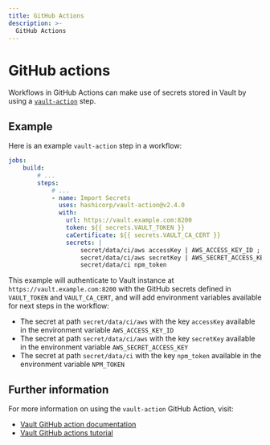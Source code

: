 ```yaml
---
title: GitHub Actions
description: >-
  GitHub Actions
---
```

# GitHub actions

Workflows in GitHub Actions can make use of secrets stored in Vault by using a
[`vault-action`](https://github.com/marketplace/actions/hashicorp-vault) step.

## Example

Here is an example `vault-action` step in a workflow:

```yaml
jobs:
    build:
        # ...
        steps:
            # ...
            - name: Import Secrets
              uses: hashicorp/vault-action@v2.4.0
              with:
                url: https://vault.example.com:8200
                token: ${{ secrets.VAULT_TOKEN }}
                caCertificate: ${{ secrets.VAULT_CA_CERT }}
                secrets: |
                    secret/data/ci/aws accessKey | AWS_ACCESS_KEY_ID ;
                    secret/data/ci/aws secretKey | AWS_SECRET_ACCESS_KEY ;
                    secret/data/ci npm_token
```

This example will authenticate to Vault instance at `https://vault.example.com:8200` with the GitHub secrets defined in
`VAULT_TOKEN` and `VAULT_CA_CERT`, and will add environment variables available for next steps in the workflow:
-  The secret at path `secret/data/ci/aws` with the key `accessKey` available in the environment variable `AWS_ACCESS_KEY_ID`
-  The secret at path `secret/data/ci/aws` with the key `secretKey` available in the environment variable `AWS_SECRET_ACCESS_KEY`
-  The secret at path `secret/data/ci` with the key `npm_token` available in the environment variable `NPM_TOKEN`

## Further information

For more information on using the `vault-action` GitHub Action, visit:

- [Vault GitHub action documentation](https://github.com/marketplace/actions/hashicorp-vault)
- [Vault GitHub actions tutorial](/vault/tutorials/app-integration/github-actions)
